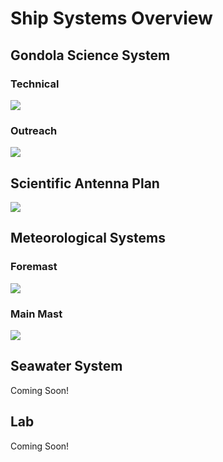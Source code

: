 # Ship Systems Overview {.unnumbered}

## Gondola Science System

### Technical

![](./images/tech_gondola.png)

### Outreach

![](images/Fkt Refit - Gondola Outreach.jpg)

## Scientific Antenna Plan

![](images/Fkt Refit - Antenna Outreach Final.jpg)

## Meteorological Systems

### Foremast

![](images/Fkt%20Met%20Sensor%20Locations%20(4)-2.jpg)

### Main Mast

![](images/Fkt%20Met%20Sensor%20Locations%20(3).jpg)

## Seawater System

Coming Soon!

## Lab

Coming Soon!